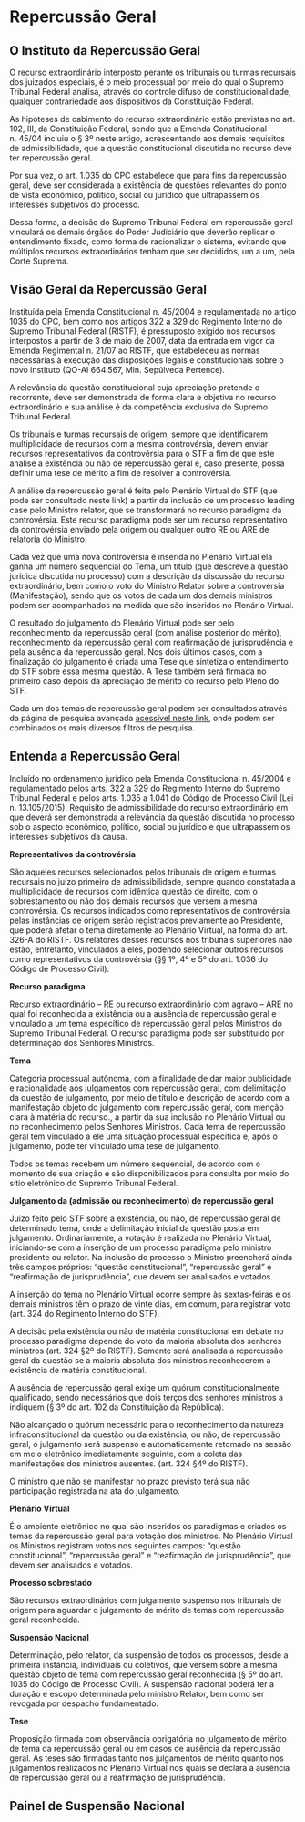 # Repercussão Geral

## O Instituto da Repercussão Geral

O recurso extraordinário interposto perante os tribunais ou turmas recursais dos juizados especiais, é o meio processual por meio do qual o Supremo Tribunal Federal analisa, através do controle difuso de constitucionalidade, qualquer contrariedade aos dispositivos da Constituição Federal. 

As hipóteses de cabimento do recurso extraordinário estão previstas no art. 102, III, da Constituição Federal, sendo que a Emenda Constitucional n. 45/04 incluiu o § 3º neste artigo, acrescentando aos demais requisitos de admissibilidade, que a questão constitucional discutida no recurso deve ter repercussão geral. 

Por sua vez, o art. 1.035 do CPC estabelece que para fins da repercussão geral, deve ser considerada a existência de questões relevantes do ponto de vista econômico, político, social ou jurídico que ultrapassem os interesses subjetivos do processo. 

Dessa forma, a decisão do Supremo Tribunal Federal em repercussão geral vinculará os demais órgãos do Poder Judiciário que deverão replicar o entendimento fixado, como forma de racionalizar o sistema, evitando que múltiplos recursos extraordinários tenham que ser decididos, um a um, pela Corte Suprema.

## Visão Geral da Repercussão Geral

Instituída pela Emenda Constitucional n. 45/2004 e regulamentada no artigo 1035 do CPC, bem como nos artigos 322 a 329 do Regimento Interno do Supremo Tribunal Federal (RISTF), é pressuposto exigido nos recursos interpostos a partir de 3 de maio de 2007, data da entrada em vigor da Emenda Regimental n. 21/07 ao RISTF, que estabeleceu as normas necessárias à execução das disposições legais e constitucionais sobre o novo instituto (QO-AI 664.567, Min. Sepúlveda Pertence). 

A relevância da questão constitucional cuja apreciação pretende o recorrente, deve ser demonstrada de forma clara e objetiva no recurso extraordinário e sua análise é da competência exclusiva do Supremo Tribunal Federal. 

Os tribunais e turmas recursais de origem, sempre que identificarem multiplicidade de recursos com a mesma controvérsia, devem enviar recursos representativos da controvérsia para o STF a fim de que este analise a existência ou não de repercussão geral e, caso presente, possa definir uma tese de mérito a fim de resolver a controvérsia.

A análise da repercussão geral é feita pelo Plenário Virtual do STF (que pode ser consultado neste link) a partir da inclusão de um processo leading case pelo Ministro relator, que se transformará no recurso paradigma da controvérsia. Este recurso paradigma pode ser um recurso representativo da controvérsia enviado pela origem ou qualquer outro RE ou ARE de relatoria do Ministro. 

Cada vez que uma nova controvérsia é inserida no Plenário Virtual ela ganha um número sequencial do Tema, um título (que descreve a questão jurídica discutida no processo) com a descrição da discussão do recurso extraordinário, bem como o voto do Ministro Relator sobre a controvérsia (Manifestação), sendo que os votos de cada um dos demais ministros podem ser acompanhados na medida que são inseridos no Plenário Virtual.

O resultado do julgamento do Plenário Virtual pode ser pelo reconhecimento da repercussão geral (com análise posterior do mérito), reconhecimento da repercussão geral com reafirmação de jurisprudência e pela ausência da repercussão geral. Nos dois últimos casos, com a finalização do julgamento é criada uma Tese que sintetiza o entendimento do STF sobre essa mesma questão. A Tese também será firmada no primeiro caso depois da apreciação de mérito do recurso pelo Pleno do STF. 

Cada um dos temas de repercussão geral podem ser consultados através da página de pesquisa avançada [acessível neste link](http://portal.stf.jus.br/jurisprudenciaRepercussao/pesquisarProcesso.asp), onde podem ser combinados os mais diversos filtros de pesquisa.

## Entenda a Repercussão Geral

Incluído no ordenamento jurídico pela Emenda Constitucional n. 45/2004 e regulamentado pelos arts. 322 a 329 do Regimento Interno do Supremo Tribunal Federal e pelos arts. 1.035 a 1.041 do Código de Processo Civil (Lei n. 13.105/2015).
Requisito de admissibilidade do recurso extraordinário em que deverá ser demonstrada a relevância da questão discutida no processo sob o aspecto econômico, político, social ou jurídico e que ultrapassem os interesses subjetivos da causa.

**Representativos da controvérsia**

São aqueles recursos selecionados pelos tribunais de origem e turmas recursais no juízo primeiro de admissibilidade, sempre quando constatada a multiplicidade de recursos com idêntica questão de direito, com o sobrestamento ou não dos demais recursos que versem a mesma controvérsia. Os recursos indicados como representativos de controvérsia pelas instâncias de origem serão registrados previamente ao Presidente, que poderá afetar o tema diretamente ao Plenário Virtual, na forma do art. 326-A do RISTF. Os relatores desses recursos nos tribunais superiores não estão, entretanto, vinculados a eles, podendo selecionar outros recursos como representativos da controvérsia (§§ 1º, 4º e 5º do art. 1.036 do Código de Processo Civil).

**Recurso paradigma**

Recurso extraordinário – RE ou recurso extraordinário com agravo – ARE no qual foi reconhecida a existência ou a ausência de repercussão geral e vinculado a um tema específico de repercussão geral pelos Ministros do Supremo Tribunal Federal. O recurso paradigma pode ser substituído por determinação dos Senhores Ministros.

**Tema**

Categoria processual autônoma, com a finalidade de dar maior publicidade e racionalidade aos julgamentos com repercussão geral, com delimitação da questão de julgamento, por meio de título e descrição de acordo com a manifestação objeto do julgamento com repercussão geral, com menção clara à matéria do recurso., a partir da sua inclusão no Plenário Virtual ou no reconhecimento pelos Senhores Ministros. Cada tema de repercussão geral tem vinculado a ele uma situação processual específica e, após o julgamento, pode ter vinculado uma tese de julgamento.

Todos os temas recebem um número sequencial, de acordo com o momento de sua criação e são disponibilizados para consulta por meio do sítio eletrônico do Supremo Tribunal Federal.

**Julgamento da (admissão ou reconhecimento) de repercussão geral**

Juízo feito pelo STF sobre a existência, ou não, de repercussão geral de determinado tema, onde a delimitação inicial da questão posta em julgamento. Ordinariamente, a votação é realizada no Plenário Virtual, iniciando-se com a inserção de um processo paradigma pelo ministro presidente ou relator. Na inclusão do processo o Ministro preencherá ainda três campos próprios: “questão constitucional”, “repercussão geral” e “reafirmação de jurisprudência”, que devem ser analisados e votados.

A inserção do tema no Plenário Virtual ocorre sempre às sextas-feiras e os demais ministros têm o prazo de vinte dias, em comum, para registrar voto (art. 324 do Regimento Interno do STF). 

A decisão pela existência ou não de matéria constitucional em debate no processo paradigma depende do voto da maioria absoluta dos senhores ministros (art. 324 §2º do RISTF). Somente será analisada a repercussão geral da questão se a maioria absoluta dos ministros reconhecerem a existência de matéria constitucional.

A ausência de repercussão geral exige um quórum constitucionalmente qualificado, sendo necessários que dois terços dos senhores ministros a indiquem (§ 3º do art. 102 da Constituição da República).

Não alcançado o quórum necessário para o reconhecimento da natureza infraconstitucional da questão ou da existência, ou não, de repercussão geral, o julgamento será suspenso e automaticamente retomado na sessão em meio eletrônico imediatamente seguinte, com a coleta das manifestações dos ministros ausentes. (art. 324 §4º do RISTF). 

O ministro que não se manifestar no prazo previsto terá sua não participação registrada na ata do julgamento.

**Plenário Virtual**

É o ambiente eletrônico no qual são inseridos os paradigmas e criados os temas da repercussão geral para votação dos ministros. No Plenário Virtual os Ministros registram votos nos seguintes campos: “questão constitucional”, “repercussão geral” e “reafirmação de jurisprudência”, que devem ser analisados e votados.

**Processo sobrestado**

São recursos extraordinários com julgamento suspenso nos tribunais de origem para aguardar o julgamento de mérito de temas com repercussão geral reconhecida.

**Suspensão Nacional**

Determinação, pelo relator, da suspensão de todos os processos, desde a primeira instância, individuais ou coletivos, que versem sobre a mesma questão objeto de tema com repercussão geral reconhecida (§ 5º do art. 1035 do Código de Processo Civil). A suspensão nacional poderá ter a duração e escopo determinada pelo ministro Relator, bem como ser revogada por despacho fundamentado.

**Tese**

Proposição firmada com observância obrigatória no julgamento de mérito de tema da repercussão geral ou em casos de ausência da repercussão geral. As teses são firmadas tanto nos julgamentos de mérito quanto nos julgamentos realizados no Plenário Virtual nos quais se declara a ausência de repercussão geral ou a reafirmação de jurisprudência.


## Painel de Suspensão Nacional


